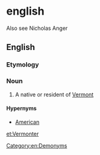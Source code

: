 =english=
Also see Nicholas Anger

==English==

===Etymology===
{{suffix|Vermont|er|lang=en}}

===Noun===
{{en-noun}}

# A native or resident of [[Vermont]]

====Hypernyms====
*[[American]]

[[Category:en:Demonyms]]

[[et:Vermonter]]